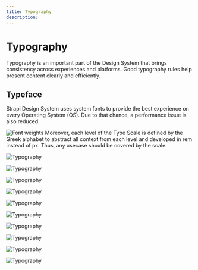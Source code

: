 ```yaml
---
title: Typography
description: 
---
```


# Typography

Typography is an important part of the Design System that brings consistency across experiences and platforms. Good typography rules help present content clearly and efficiently.

## Typeface

Strapi Design System uses system fonts to provide the best experience on every Operating System (OS). Due to that chance, a performance issue is also reduced.

![Font weights](/font-weights.png)
Moreover, each level of the Type Scale is defined by the Greek alphabet to abstract all context from each level and developed in rem instead of px. Thus, any usecase should be covered by the scale.

![Typography](/typography-1.png)

![Typography](/typography-2.png)

![Typography](/typography-3.png)

![Typography](/typography-4.png)

![Typography](/typography-5.png)

![Typography](/typography-6.png)

![Typography](/typography-7.png)

![Typography](/typography-8.png)

![Typography](/typography-9.png)

![Typography](/typography-10.png)
